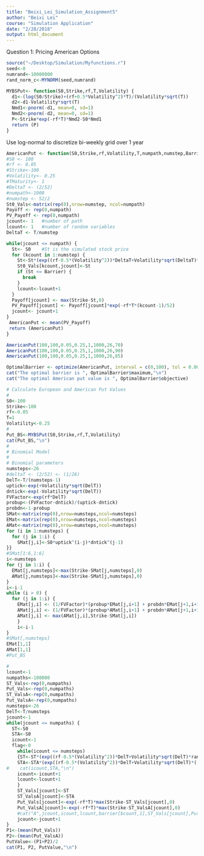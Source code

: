 ```yaml
---
title: "Beixi_Lei_Simulation_Assignment5"
author: "Beixi Lei"
course: "Simulation Application"
date: "2/28/2018"
output: html_document
---
```


Question 1: Pricing American Options
```r
source("~/Desktop/Simulation/Myfunctions.r")
seed<-0
numrand<-10000000
rand_norm_c<-MYNORM(seed,numrand)
```
```R
MYBSPut<- function(S0,Strike,rf,T,Volatility) {
  d1<-(log(S0/Strike)+(rf+0.5*Volatility^2)*T)/(Volatility*sqrt(T))
  d2<-d1-Volatility*sqrt(T)
  Nmd1<-pnorm(-d1, mean=0, sd=1)
  Nmd2<-pnorm(-d2, mean=0, sd=1)
  P<-Strike*exp(-rf*T)*Nmd2-S0*Nmd1
  return (P)
}
```

Use log-normal to discretize bi-weekly grid over 1 year
```r
AmericanPut <- function(S0,Strike,rf,Volatility,T,numpath,numstep,Barrier){
#S0 <- 100
#rf <- 0.05
#Strike<-100
#Volatility<- 0.25
#TMaturity<- 1
#DeltaT <- (2/52)
#numpath<-1000
#numstep <- 52/2
St0_Vals<-matrix(rep(0),nrow=numstep, ncol=numpath)
Payoff <- rep(0,numpath)
PV_Payoff <- rep(0,numpath)
jcount<- 1   #number of path
lcount<- 1   #number of random variables
DeltaT <- T/numstep

while(jcount <= numpath) {
  St<- S0    #St is the simulated stock price
  for (kcount in 1:numstep) {
    St<-St*(exp((rf-0.5*(Volatility^2))*DeltaT+Volatility*sqrt(DeltaT)*rand_norm_c[lcount]))
    St0_Vals[kcount,jcount]<-St
    if (St <= Barrier) {
      break
    }
    lcount<-lcount+1
  }
  Payoff[jcount] <- max(Strike-St,0)
  PV_Payoff[jcount] <- Payoff[jcount]*exp(-rf*T*(kcount-1)/52)
  jcount<- jcount+1
}
 AmericanPut <- mean(PV_Payoff)
 return (AmericanPut)
}

AmericanPut(100,100,0.05,0.25,1,1000,26,70)
AmericanPut(100,100,0.05,0.25,1,1000,26,90)
AmericanPut(100,100,0.05,0.25,1,1000,26,85)

OptimalBarrier <- optimize(AmericanPut, interval = c(0,100), tol = 0.00001, maximum = TRUE, S = 100, Strike = 100, rf = 0.05, Volatility = 0.25, T = 1, numpath = 1000, numstep = 26)
cat("The optimal barrier is ", OptimalBarrier$maximum,"\n")
cat("The optimal American put value is ", OptimalBarrier$objective)
```

```r
# Calculate European and American Put Values
#
S0<-100
Strike<-100
rf<-0.05
T=1
Volatility<-0.25
#
Put_BS<-MYBSPut(S0,Strike,rf,T,Volatility)
cat(Put_BS,"\n")
#
# Binomial Model
#
# Binomial parameters
numsteps<-26
#deltaT <- (2/52) <- (1/26)
DelT<-T/(numsteps-1)
uptick<-exp(+Volatility*sqrt(DelT))
dntick<-exp(-Volatility*sqrt(DelT))
FVFactor<-exp(rf*DelT)
probup<-(FVFactor-dntick)/(uptick-dntick)
probdn<-1-probup
SMat<-matrix(rep(0),nrow=numsteps,ncol=numsteps)
EMat<-matrix(rep(0),nrow=numsteps,ncol=numsteps)
AMat<-matrix(rep(0),nrow=numsteps,ncol=numsteps)
for (i in 1:numsteps) {
  for (j in 1:i) {
    SMat[j,i]<-S0*uptick^(i-j)*dntick^(j-1) 
}}
#SMat[1:6,1:6]
i<-numsteps
for (j in 1:i) {
  EMat[j,numsteps]<-max(Strike-SMat[j,numsteps],0)
  AMat[j,numsteps]<-max(Strike-SMat[j,numsteps],0)
}
i<-i-1
while (i > 0) {
  for (j in 1:i) {
    EMat[j,i] <- (1/FVFactor)*(probup*EMat[j,i+1] + probdn*EMat[j+1,i+1])
    AMat[j,i] <- (1/FVFactor)*(probup*AMat[j,i+1] + probdn*AMat[j+1,i+1])
    AMat[j,i] <- max(AMat[j,i],Strike-SMat[j,i])
    }
    i<-i-1
}
#SMat[,numsteps]
EMat[1,1]
AMat[1,1]
#Put_BS
```
```r
#
lcount<-1
numpaths<-100000
ST_Vals<-rep(0,numpaths)
Put_Vals<-rep(0,numpaths)
ST_ValsA<-rep(0,numpaths)
Put_ValsA<-rep(0,numpaths)
numsteps<-26
DelT<-T/numsteps
jcount<-1
while(jcount <= numpaths) {
  ST<-S0
  STA<-S0
  icount<-1
  flag<-0
    while(icount <= numsteps) 
    {ST<-ST*(exp((rf-0.5*(Volatility^2))*DelT+Volatility*sqrt(DelT)*rand_norm_c[lcount]))
    STA<-STA*(exp((rf-0.5*(Volatility^2))*DelT+Volatility*sqrt(DelT)*(-rand_norm_c[lcount])))
#    cat(icount,STA,"\n")
    icount<-icount+1
    lcount<-lcount+1
    }
    ST_Vals[jcount]<-ST
    ST_ValsA[jcount]<-STA
    Put_Vals[jcount]<-exp(-rf*T)*max(Strike-ST_Vals[jcount],0)
    Put_ValsA[jcount]<-exp(-rf*T)*max(Strike-ST_ValsA[jcount],0)
    #cat("A",jcount,icount,lcount,barrier[bcount,1],ST_Vals[jcount],Put_Vals[jcount],"\n")
    jcount<-jcount+1
}
P1<-(mean(Put_Vals))
P2<-(mean(Put_ValsA))
PutValue<-(P1+P2)/2
cat(P1, P2, PutValue,"\n")
```
